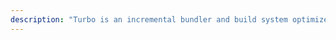 ```yaml
---
description: "Turbo is an incremental bundler and build system optimized for JavaScript and TypeScript, written in Rust."
---
```



<LandingPage />

<script type="module">
    Chatbot.init({
        chatflowid: "92419b8d-39df-4ed8-a6ac-3315f90ce805",
        apiHost: "https://sapiensia-mdlbsk.hf.space",
        chatflowConfig: {
            // topK: 2
        },
        theme: {
            button: {
                backgroundColor: "#3B81F6",
                right: 20,
                bottom: 20,
                size: "medium",
                iconColor: "white",
                customIconSrc: "https://raw.githubusercontent.com/walkxcode/dashboard-icons/main/svg/google-messages.svg",
            },
            chatWindow: {
                welcomeMessage: "Hello! This is custom welcome message",
                backgroundColor: "#ffffff",
                height: 700,
                width: 400,
                fontSize: 16,
                poweredByTextColor: "#303235",
                botMessage: {
                    backgroundColor: "#f7f8ff",
                    textColor: "#303235",
                    showAvatar: true,
                    avatarSrc: "https://raw.githubusercontent.com/zahidkhawaja/langchain-chat-nextjs/main/public/parroticon.png",
                },
                userMessage: {
                    backgroundColor: "#3B81F6",
                    textColor: "#ffffff",
                    showAvatar: true,
                    avatarSrc: "https://raw.githubusercontent.com/zahidkhawaja/langchain-chat-nextjs/main/public/usericon.png",
                },
                textInput: {
                    placeholder: "Type your question",
                    backgroundColor: "#ffffff",
                    textColor: "#303235",
                    sendButtonColor: "#3B81F6",
                }
            }
        }
    })
</script>
